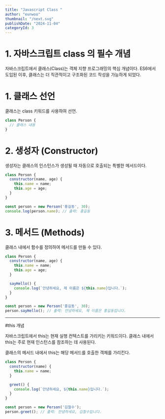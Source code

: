 ```yaml
---
title: "Javascript Class "
author: "eunwoo"
thumbnail: "/next.svg"
publishDate: "2024-11-04"
categoryId: 3
---
```


# 1. 자바스크립트 class 의 필수 개념

자바스크립트에서 클래스(Class)는 객체 지향 프로그래밍의 핵심 개념이다. 
ES6에서 도입된 이후, 클래스는 더 직관적이고 구조화된 코드 작성을 가능하게 되었다. 

# 1. 클래스 선언
클래스는 class 키워드를 사용하여 선언.

```js
class Person {
  // 클래스 내용
}
```

# 2. 생성자 (Constructor)
생성자는 클래스의 인스턴스가 생성될 때 자동으로 호출되는 특별한 메서드이다.

```js
class Person {
  constructor(name, age) {
    this.name = name;
    this.age = age;
  }
}

const person = new Person('홍길동', 30);
console.log(person.name); // 출력: 홍길동
```


# 3. 메서드 (Methods)
클래스 내에서 함수를 정의하여 메서드를 만들 수 있다.

```js
class Person {
  constructor(name, age) {
    this.name = name;
    this.age = age;
  }

  sayHello() {
    console.log(`안녕하세요, 제 이름은 ${this.name}입니다.`);
  }
}

const person = new Person('홍길동', 30);
person.sayHello(); // 출력: 안녕하세요, 제 이름은 홍길동입니다.
```

***

#this 개념

자바스크립트에서 this는 현재 실행 컨텍스트를 가리키는 키워드이다.
클래스 내에서 this는 주로 현재 인스턴스를 참조하는 데 사용된다.

클래스의 메서드 내에서 this는 해당 메서드를 호출한 객체를 가리킨다.

```js
class Person {
  constructor(name) {
    this.name = name;
  }

  greet() {
    console.log(`안녕하세요, ${this.name}입니다.`);
  }
}

const person = new Person('김철수');
person.greet(); // 출력: 안녕하세요, 김철수입니다.
```